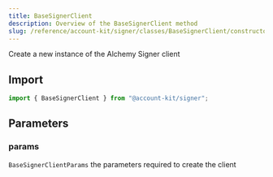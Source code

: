 ```yaml
---
title: BaseSignerClient
description: Overview of the BaseSignerClient method
slug: /reference/account-kit/signer/classes/BaseSignerClient/constructor
---
```



Create a new instance of the Alchemy Signer client

## Import

```ts
import { BaseSignerClient } from "@account-kit/signer";
```

## Parameters

### params

`BaseSignerClientParams`
the parameters required to create the client
